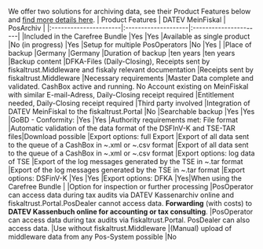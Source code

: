We offer two solutions for archiving data, see their Product Features below and [find more details here](https://fiskaltrust.de/produkte/).
| Product Features | DATEV MeinFiskal    | PosArchiv           |
|:----------------------|:--------------------|:----------------------|
|Included in the Carefree Bundle |Yes  |Yes
|Available as single product |No (in progress)  |Yes
|Setup for multiple PosOperators |No |Yes  |
|Place of backup |Germany  |Germany
|Duration of backup |ten years  |ten years
|Backup content |DFKA-Files (Daily-Closing), Receipts sent by fiskaltrust.Middleware and fiskaly relevant documentation   |Receipts sent by fiskaltrust.Middleware
|Necessary requirements |Master Data complete and validated. CashBox active and running. No Account existing on MeinFiskal with similar E-mail-Adress, Daily-Closing receipt required  |Entitlement needed, Daily-Closing receipt required
|Third party involved |Integration of DATEV MeinFiskal to the fiskaltrust.Portal  |No
|Searchable backup |Yes  |Yes
|GoBD - Conformity: |Yes  |Yes
|Authority requirements met: File format |Automatic validation of the data format of the DSFInV-K and TSE-TAR files|Download possible
|Export options: full Export |Export of all data sent to the queue of a CashBox in ~.xml or ~.csv format  |Export of all data sent to the queue of a CashBox in ~.xml or ~.csv format
|Export options: log data of TSE |Export of the log messages generated by the TSE in ~.tar format |Export of the log messages generated by the TSE in ~.tar format
|Export options: DSFinV-K |Yes  |Yes
|Export options: DFKA |Yes|When using the Carefree Bundle  |
|Option for inspection or further processing |PosOperator can access data during tax audits via DATEV Kassenarchiv online and fiskaltrust.Portal.PosDealer cannot access data. **Forwarding** (with costs) to **DATEV Kassenbuch online for accounting or tax consulting**.  |PosOperator can access data during tax audits via fiskaltrust.Portal. PosDealer can also access data.
|Use without fiskaltrust.Middleware |(Manual) upload of middleware data from any Pos-System possible  |No

